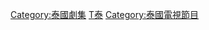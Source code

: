 {{Catnav|页面分类|...|电视节目|电视剧|各國電視劇}}
{{Catnav|页面分类|...|电视节目|电视剧|泰语连续剧}}
{{Catnav|页面分类|...|电视|各國電視|各國電視劇}}
{{Catnav|页面分类|...|电视|各國電視|泰国电视}}

[[Category:泰國劇集|Category:泰國劇集]]
[[Category:各國電視劇|T泰]]
[[Category:泰國電視節目|Category:泰國電視節目]]